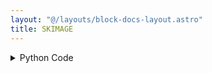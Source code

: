 ```yaml
---
layout: "@/layouts/block-docs-layout.astro"
title: SKIMAGE
---
```



<PythonDocsDisplay docstring={docstring} />

<details>
<summary>Python Code</summary>
```python
from flojoy import flojoy, Image
from skimage import data
from typing import Literal


@flojoy(deps={"scikit-image": "0.21.0"})
def SKIMAGE(
    img_key: Literal[
        "astronaut",
        "binary_blobs",
        "brain",
        "brick",
        "camera",
        "cat",
        "cell",
        "cells3d",
        "checkerboard",
        "chelsea",
        "clock",
        "coffee",
        "coins",
        "colorwheel",
        "create_image_fetcher",
        "data_dir",
        "download_all",
        "eagle",
        "file_hash",
        "grass",
        "gravel",
        "horse",
        "hubble_deep_field",
        "human_mitosis",
        "image_fetcher",
        "immunohistochemistry",
        "kidney",
        "lbp_frontal_face_cascade_filename",
        "lfw_subset",
        "lily",
        "logo",
        "microaneurysms",
        "moon",
        "nickel_solidification",
        "page",
        "protein_transport",
        "retina",
        "rocket",
        "shepp_logan_phantom",
        "skin",
        "stereo_motorcycle",
        "text",
        "vortex",
    ] = "astronaut"
) -> Image:
    """The SKIMAGE node is designed to load example images from 'scikit-image'.

    Examples can be found here:
    https://scikit-image.org/docs/stable/auto_examples/index.html

    Parameters
    ----------
    img_key : str
        The name of the image to be loaded from scikit-image.

    Returns
    -------
    Image
        DataContainer containing the image loaded from scikit-image.
    """

    img_array = getattr(data, img_key)()

    if len(img_array.shape) == 2:
        red = green = blue = img_array
        alpha = None
    elif len(img_array.shape) == 3:
        # Color image
        if img_array.shape[2] == 3:
            red, green, blue = (
                img_array[:, :, 0],
                img_array[:, :, 1],
                img_array[:, :, 2],
            )
            alpha = None
        elif img_array.shape[2] == 4:
            red, green, blue, alpha = (
                img_array[:, :, 0],
                img_array[:, :, 1],
                img_array[:, :, 2],
                img_array[:, :, 3],
            )

    return Image(
        r=red,
        g=green,
        b=blue,
        a=alpha,
    )

```
[Find this Flojoy Block on GitHub](https://github.com/flojoy-ai/blocks/blob/main/blocks/GENERATORS/SAMPLE_IMAGES/SKIMAGE/SKIMAGE.py)
</details>

## Example

<AppDisplay app={app} blockName="SKIMAGE" client:visible />

